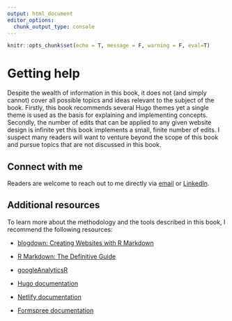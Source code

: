 ```yaml
---
output: html_document
editor_options: 
  chunk_output_type: console
---
```


```r
knitr::opts_chunk$set(echo = T, message = F, warning = F, eval=T)
```

# Getting help {#get-help}

Despite the wealth of information in this book, it does not (and simply cannot) cover all possible topics and ideas relevant to the subject of the book. Firstly, this book recommends several Hugo themes yet a single theme is used as the basis for explaining and implementing concepts. Secondly, the number of edits that can be applied to any given website design is infinite yet this book implements a small, finite number of edits. I suspect many readers will want to venture beyond the scope of this book and pursue topics that are not discussed in this book.

## Connect with me

Readers are welcome to reach out to me directly via [email](mailto:dmorris10667@gmail.com){target="blank"} or [LinkedIn](https://www.linkedin.com/in/drmorris87/){target="blank"}.

## Additional resources

To learn more about the methodology and the tools described in this book, I recommend the following resources:

- [blogdown: Creating Websites with R Markdown](https://bookdown.org/yihui/blogdown/){target="blank"} 

- [R Markdown: The Definitive Guide](https://bookdown.org/yihui/rmarkdown/){target="blank"} 

- [googleAnalyticsR](https://code.markedmondson.me/googleAnalyticsR/){target="blank"} 

- [Hugo documentation](https://gohugo.io/documentation/){target="blank"} 

- [Netlify documentation](https://docs.netlify.com/){target="blank"} 

- [Formspree documentation](https://formspree.io/formbutton/docs){target="blank"} 